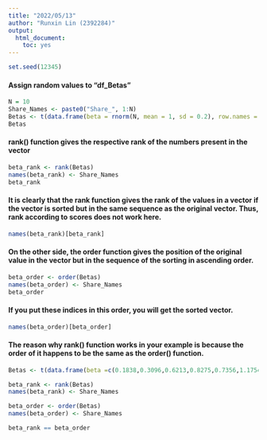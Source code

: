```yaml
---
title: "2022/05/13"
author: "Runxin Lin (2392284)"
output:
  html_document:
    toc: yes
---
```


```r
set.seed(12345)
```

#### Assign random values to "df_Betas"
```r
N = 10
Share_Names <- paste0("Share_", 1:N)
Betas <- t(data.frame(beta = rnorm(N, mean = 1, sd = 0.2), row.names = Share_Names))
Betas
```

#### rank() function gives the respective rank of the numbers present in the vector
```r
beta_rank <- rank(Betas)
names(beta_rank) <- Share_Names
beta_rank
```

#### It is clearly that the rank function gives the rank of the values in a vector if the vector is sorted but in the same sequence as the original vector. Thus, rank according to scores does not work here.
```r
names(beta_rank)[beta_rank]
```

#### On the other side, the order function gives the position of the original value in the vector but in the sequence of the sorting in ascending order.
```r
beta_order <- order(Betas)
names(beta_order) <- Share_Names
beta_order
```

#### If you put these indices in this order, you will get the sorted vector.
```r
names(beta_order)[beta_order]
```

#### The reason why rank() function works in your example is because the order of it happens to be the same as the order() function.
```r
Betas <- t(data.frame(beta =c(0.1838,0.3096,0.6213,0.8275,0.7356,1.1754,1.1566,1.8672,1.4322,1.8778), row.names = Share_Names))

beta_rank <- rank(Betas)
names(beta_rank) <- Share_Names

beta_order <- order(Betas)
names(beta_order) <- Share_Names

beta_rank == beta_order
```






